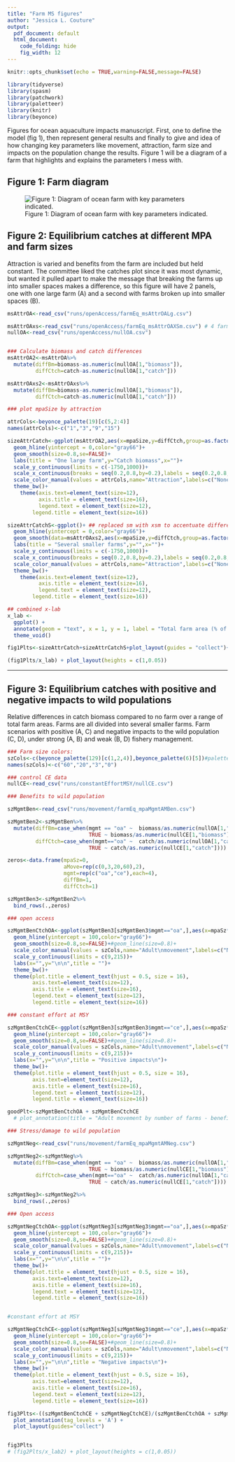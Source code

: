 ```yaml
---
title: "Farm MS figures"
author: "Jessica L. Couture"
output:
  pdf_document: default
  html_document:
    code_folding: hide
    fig_width: 12
---
```



```r
knitr::opts_chunk$set(echo = TRUE,warning=FALSE,message=FALSE)

library(tidyverse)
library(spasm)
library(patchwork)
library(paletteer)
library(knitr)
library(beyonce)

```

Figures for ocean aquaculture impacts manuscript. First, one to define the model (fig 1), then represent general results and finally to give and idea of how changing key parameters like movement, attraction, farm size and impacts on the population change the results. Figure 1 will be a diagram of a farm that highlights and explains the parameters I mess with. 

## Figure 1: Farm diagram

![Figure 1: Diagram of ocean farm with key parameters indicated.](imgs/aqFish_fig1.png)

## Figure 2: Equilibrium catches at different MPA and farm sizes

Attraction is varied and benefits from the farm are included but held constant. The committee liked the catches plot since it was most dynamic, but wanted it pulled apart to make the message that breaking the farms up into smaller spaces makes a difference, so this figure will have 2 panels, one with one large farm (A) and a second with farms broken up into smaller spaces (B). 

```r

msAttrOA<-read_csv("runs/openAccess/farmEq_msAttrOALg.csv")

msAttrOAxs<-read_csv("runs/openAccess/farmEq_msAttrOAXSm.csv") # 4 farms at 5 patches each
nullOA<-read_csv("runs/openAccess/nullOA.csv")


### Calculate biomass and catch differences 
msAttrOA2<-msAttrOA%>%
  mutate(diffBm=biomass-as.numeric(nullOA[1,"biomass"]),
         diffCtch=catch-as.numeric(nullOA[1,"catch"]))

msAttrOAxs2<-msAttrOAxs%>%
  mutate(diffBm=biomass-as.numeric(nullOA[1,"biomass"]),
         diffCtch=catch-as.numeric(nullOA[1,"catch"]))

### plot mpaSize by attraction

attrCols<-beyonce_palette(19)[c(5,2:4)]
names(attrCols)<-c("1","3","9","15")

sizeAttrCatch<-ggplot(msAttrOA2,aes(x=mpaSize,y=diffCtch,group=as.factor(attr),color=as.factor(attr)))+
  geom_hline(yintercept = 0,color="gray66")+
  geom_smooth(size=0.8,se=FALSE)+
  labs(title = "One large farm",y="Catch biomass",x="")+
  scale_y_continuous(limits = c(-1750,1000))+
  scale_x_continuous(breaks = seq(0.2,0.8,by=0.2),labels = seq(0.2,0.8,by=0.2)*100)+
  scale_color_manual(values = attrCols,name="Attraction",labels=c("None","Low","Moderate","High"))+
  theme_bw()+
    theme(axis.text=element_text(size=12),
          axis.title = element_text(size=16),
          legend.text = element_text(size=12),
        legend.title = element_text(size=16))

sizeAttrCatchS<-ggplot()+ ## replaced sm with xsm to accentuate differences (smaller farms)
  geom_hline(yintercept = 0,color="gray66")+
  geom_smooth(data=msAttrOAxs2,aes(x=mpaSize,y=diffCtch,group=as.factor(attr),color=as.factor(attr)),size=0.8,se=FALSE)+
  labs(title = "Several smaller farms",y="",x="")+
  scale_y_continuous(limits = c(-1750,1000))+
  scale_x_continuous(breaks = seq(0.2,0.8,by=0.2),labels = seq(0.2,0.8,by=0.2)*100)+
  scale_color_manual(values = attrCols,name="Attraction",labels=c("None","Low","Moderate","High"))+
  theme_bw()+
    theme(axis.text=element_text(size=12),
          axis.title = element_text(size=16),
          legend.text = element_text(size=12),
        legend.title = element_text(size=16))

## combined x-lab
x_lab <- 
  ggplot() + 
  annotate(geom = "text", x = 1, y = 1, label = "Total farm area (% of total range)", size=6) +
  theme_void()

fig1Plts<-sizeAttrCatch+sizeAttrCatchS+plot_layout(guides = "collect")+plot_annotation(tag_levels = "A", theme = theme(plot.title = element_text(size = 18)))

(fig1Plts/x_lab) + plot_layout(heights = c(1,0.05))

```

***

## Figure 3: Equilibrium catches with positive and negative impacts to wild populations

Relative differences in catch biomass compared to no farm over a range of total farm areas. Farms are all divided into several smaller farms. Farm scenarios with positive (A, C) and negative impacts to the wild population (C, D), under strong (A, B) and weak (B, D) fishery management. 


```r

### Farm size colors:
szCols<-c(beyonce_palette(129)[c(1,2,4)],beyonce_palette(6)[5])#paletteer_d("ghibli::PonyoMedium")[c(1,3,6,4)]
names(szCols)<-c("60","20","3","0")

### control CE data
nullCE<-read_csv("runs/constantEffortMSY/nullCE.csv")

### Benefits to wild population

szMgmtBen<-read_csv("runs/movement/farmEq_mpaMgmtAMBen.csv")

szMgmtBen2<-szMgmtBen%>%
  mutate(diffBm=case_when(mgmt == "oa" ~  biomass/as.numeric(nullOA[1,"biomass"]),
                          TRUE ~ biomass/as.numeric(nullCE[1,"biomass"])),
         diffCtch=case_when(mgmt=="oa" ~  catch/as.numeric(nullOA[1,"catch"]),
                          TRUE ~ catch/as.numeric(nullCE[1,"catch"])))

zeros<-data.frame(mpaSz=0,
                  aMove=rep(c(0,3,20,60),2),
                  mgmt=rep(c("oa","ce"),each=4),
                  diffBm=1,
                  diffCtch=1)

szMgmtBen3<-szMgmtBen2%>%
  bind_rows(.,zeros)

### open access

szMgmtBenCtchOA<-ggplot(szMgmtBen3[szMgmtBen3$mgmt=="oa",],aes(x=mpaSz*100,y=diffCtch*100,group=aMove,color=as.factor(aMove)))+
  geom_hline(yintercept = 100,color="gray66")+
  geom_smooth(size=0.8,se=FALSE)+#geom_line(size=0.8)+
  scale_color_manual(values = szCols,name="Adult\nmovement",labels=c("None","Low","Moderate","High"))+
  scale_y_continuous(limits = c(9,215))+
  labs(x="",y="\n\n",title = "")+
  theme_bw()+
  theme(plot.title = element_text(hjust = 0.5, size = 16),
        axis.text=element_text(size=12),
        axis.title = element_text(size=16),
        legend.text = element_text(size=12),
        legend.title = element_text(size=16))

### constant effort at MSY

szMgmtBenCtchCE<-ggplot(szMgmtBen3[szMgmtBen3$mgmt=="ce",],aes(x=mpaSz*100,y=diffCtch*100,group=aMove,color=as.factor(aMove)))+
  geom_hline(yintercept = 100,color="gray66")+
  geom_smooth(size=0.8,se=FALSE)+#geom_line(size=0.8)+
  scale_color_manual(values = szCols,name="Adult\nmovement",labels=c("None","Low","Moderate","High"))+
  scale_y_continuous(limits = c(9,215))+
  labs(x="",y="\n\n",title = "Positive impacts\n")+
  theme_bw()+
  theme(plot.title = element_text(hjust = 0.5, size = 16),
        axis.text=element_text(size=12),
        axis.title = element_text(size=16),
        legend.text = element_text(size=12),
        legend.title = element_text(size=16))

goodPlt<-szMgmtBenCtchOA + szMgmtBenCtchCE
  # plot_annotation(title = "Adult movement by number of farms - benefits", theme = theme(plot.title = element_text(size = 18)))

```

```r

### Stress/damage to wild population

szMgmtNeg<-read_csv("runs/movement/farmEq_mpaMgmtAMNeg.csv")

szMgmtNeg2<-szMgmtNeg%>%
  mutate(diffBm=case_when(mgmt == "oa" ~  biomass/as.numeric(nullOA[1,"biomass"]),
                          TRUE ~ biomass/as.numeric(nullCE[1,"biomass"])),
         diffCtch=case_when(mgmt=="oa" ~  catch/as.numeric(nullOA[1,"catch"]),
                          TRUE ~ catch/as.numeric(nullCE[1,"catch"])))

szMgmtNeg3<-szMgmtNeg2%>%
  bind_rows(.,zeros)

### Open access

szMgmtNegCtchOA<-ggplot(szMgmtNeg3[szMgmtNeg3$mgmt=="oa",],aes(x=mpaSz*100,y=diffCtch*100,group=aMove,color=as.factor(aMove)))+
  geom_hline(yintercept = 100,color="gray66")+
  geom_smooth(size=0.8,se=FALSE)+#geom_line(size=0.8)+
  scale_color_manual(values = szCols,name="Adult\nmovement",labels=c("None","Low","Moderate","High"))+
  scale_y_continuous(limits = c(9,215))+
  labs(x="",y="\n\n",title = "")+
  theme_bw()+
  theme(plot.title = element_text(hjust = 0.5, size = 16),
        axis.text=element_text(size=12),
        axis.title = element_text(size=16),
        legend.text = element_text(size=12),
        legend.title = element_text(size=16))


#constant effort at MSY

szMgmtNegCtchCE<-ggplot(szMgmtNeg3[szMgmtNeg3$mgmt=="ce",],aes(x=mpaSz*100,y=diffCtch*100,group=aMove,color=as.factor(aMove)))+
  geom_hline(yintercept = 100,color="gray66")+
  geom_smooth(size=0.8,se=FALSE)+#geom_line(size=0.8)+
  scale_color_manual(values = szCols,name="Adult\nmovement",labels=c("None","Low","Moderate","High"))+
  scale_y_continuous(limits = c(9,215))+
  labs(x="",y="\n\n",title = "Negative impacts\n")+
  theme_bw()+
  theme(plot.title = element_text(hjust = 0.5, size = 16),
        axis.text=element_text(size=12),
        axis.title = element_text(size=16),
        legend.text = element_text(size=12),
        legend.title = element_text(size=16))

fig3Plts<-((szMgmtBenCtchCE + szMgmtNegCtchCE)/(szMgmtBenCtchOA + szMgmtNegCtchOA )) +
  plot_annotation(tag_levels = 'A') + 
  plot_layout(guides="collect")


fig3Plts
# (fig2Plts/x_lab2) + plot_layout(heights = c(1,0.05))

```

